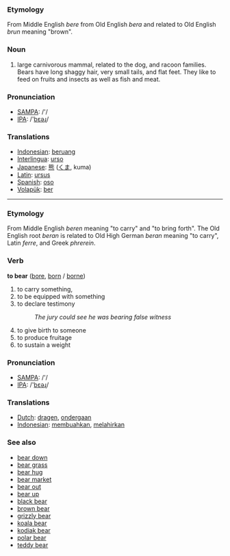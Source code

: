 === Etymology === 
From Middle English ''bere'' from Old English ''bera'' and related to Old English ''brun'' meaning "brown".

=== Noun === 
# large carnivorous mammal, related to the dog, and racoon families. Bears have long shaggy hair, very small tails, and flat feet. They like to feed on fruits and insects as well as fish and meat. 

=== Pronunciation ===
*[[w:SAMPA|SAMPA]]: /'/
*[[w:IPA|IPA]]: /'[[bεəɻ]]/

=== Translations ===
*[[Indonesian]]: [[beruang]]
*[[Interlingua]]: [[urso]]
*[[Japanese]]: [[熊]] ([[くま]], kuma)
*[[Latin]]: [[ursus]]
*[[Spanish]]: [[oso]]
*[[Volapük]]: [[ber]]

----

=== Etymology ===
From Middle English ''beren'' meaning "to carry" and "to bring forth". The Old English root ''beran'' is related to Old High German ''beran'' meaning "to carry", Latin ''ferre'', and Greek ''phrerein''.

=== Verb ===

'''to bear''' ([[bore]], [[born]] / [[borne]])

# to carry something,
# to be equipped with something
# to declare testimony
#:''The jury could see he was bearing false witness''
# to give birth to someone
# to produce fruitage
# to sustain a weight


=== Pronunciation ===
*[[w:SAMPA|SAMPA]]: /'/
*[[w:IPA|IPA]]: /'[[bεəɻ]]/

=== Translations ===
*[[Dutch]]: [[dragen]], [[ondergaan]]
*[[Indonesian]]: [[buah|membuahkan]], [[lahir|melahirkan]]

=== See also ===
*[[bear down]]
*[[bear grass]]
*[[bear hug]]
*[[bear market]]
*[[bear out]]
*[[bear up]]
*[[black bear]]
*[[brown bear]]
*[[grizzly bear]]
*[[koala bear]]
*[[kodiak bear]]
*[[polar bear]]
*[[teddy bear]]